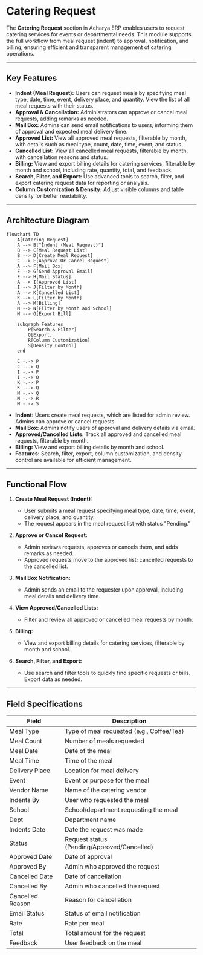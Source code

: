 # Catering Request

The **Catering Request** section in Acharya ERP enables users to request catering services for events or departmental needs. This module supports the full workflow from meal request (indent) to approval, notification, and billing, ensuring efficient and transparent management of catering operations.

---

## Key Features

- **Indent (Meal Request):** Users can request meals by specifying meal type, date, time, event, delivery place, and quantity. View the list of all meal requests with their status.
- **Approval & Cancellation:** Administrators can approve or cancel meal requests, adding remarks as needed.
- **Mail Box:** Admins can send email notifications to users, informing them of approval and expected meal delivery time.
- **Approved List:** View all approved meal requests, filterable by month, with details such as meal type, count, date, time, event, and status.
- **Cancelled List:** View all cancelled meal requests, filterable by month, with cancellation reasons and status.
- **Billing:** View and export billing details for catering services, filterable by month and school, including rate, quantity, total, and feedback.
- **Search, Filter, and Export:** Use advanced tools to search, filter, and export catering request data for reporting or analysis.
- **Column Customization & Density:** Adjust visible columns and table density for better readability.

---

## Architecture Diagram

```mermaid
flowchart TD
    A[Catering Request]
    A --> B["Indent (Meal Request)"]
    B --> C[Meal Request List]
    B --> D[Create Meal Request]
    C --> E[Approve Or Cancel Request]
    A --> F[Mail Box]
    F --> G[Send Approval Email]
    F --> H[Mail Status]
    A --> I[Approved List]
    I --> J[Filter by Month]
    A --> K[Cancelled List]
    K --> L[Filter by Month]
    A --> M[Billing]
    M --> N[Filter by Month and School]
    M --> O[Export Bill]

    subgraph Features
        P[Search & Filter]
        Q[Export]
        R[Column Customization]
        S[Density Control]
    end

    C -.-> P
    C -.-> Q
    I -.-> P
    I -.-> Q
    K -.-> P
    K -.-> Q
    M -.-> Q
    M -.-> R
    M -.-> S
```

- **Indent:** Users create meal requests, which are listed for admin review. Admins can approve or cancel requests.
- **Mail Box:** Admins notify users of approval and delivery details via email.
- **Approved/Cancelled Lists:** Track all approved and cancelled meal requests, filterable by month.
- **Billing:** View and export billing details by month and school.
- **Features:** Search, filter, export, column customization, and density control are available for efficient management.

---

## Functional Flow

1. **Create Meal Request (Indent):**

   - User submits a meal request specifying meal type, date, time, event, delivery place, and quantity.
   - The request appears in the meal request list with status "Pending."

2. **Approve or Cancel Request:**

   - Admin reviews requests, approves or cancels them, and adds remarks as needed.
   - Approved requests move to the approved list; cancelled requests to the cancelled list.

3. **Mail Box Notification:**

   - Admin sends an email to the requester upon approval, including meal details and delivery time.

4. **View Approved/Cancelled Lists:**

   - Filter and review all approved or cancelled meal requests by month.

5. **Billing:**

   - View and export billing details for catering services, filterable by month and school.

6. **Search, Filter, and Export:**
   - Use search and filter tools to quickly find specific requests or bills. Export data as needed.

---

## Field Specifications

| Field            | Description                                 |
| ---------------- | ------------------------------------------- |
| Meal Type        | Type of meal requested (e.g., Coffee/Tea)   |
| Meal Count       | Number of meals requested                   |
| Meal Date        | Date of the meal                            |
| Meal Time        | Time of the meal                            |
| Delivery Place   | Location for meal delivery                  |
| Event            | Event or purpose for the meal               |
| Vendor Name      | Name of the catering vendor                 |
| Indents By       | User who requested the meal                 |
| School           | School/department requesting the meal       |
| Dept             | Department name                             |
| Indents Date     | Date the request was made                   |
| Status           | Request status (Pending/Approved/Cancelled) |
| Approved Date    | Date of approval                            |
| Approved By      | Admin who approved the request              |
| Cancelled Date   | Date of cancellation                        |
| Cancelled By     | Admin who cancelled the request             |
| Cancelled Reason | Reason for cancellation                     |
| Email Status     | Status of email notification                |
| Rate             | Rate per meal                               |
| Total            | Total amount for the request                |
| Feedback         | User feedback on the meal                   |
